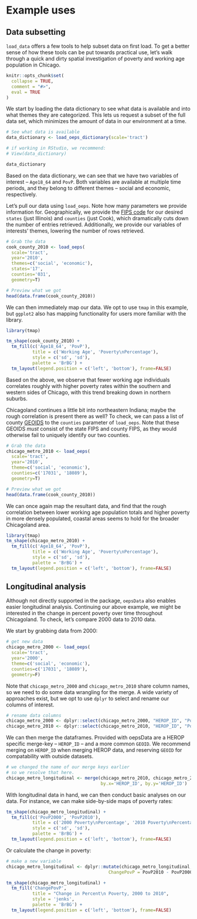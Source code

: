 # Example uses


## Data subsetting

`load_data` offers a few tools to help subset data on first load. To get a better sense of how these tools can be put towards practical use, let's walk through a quick and dirty spatial investigation of poverty and working age population in Chicago.

```r
knitr::opts_chunk$set(
  collapse = TRUE,
  comment = "#>",
  eval = TRUE
)
```

We start by loading the data dictionary to see what data is available and into what themes they are categorized. This lets us request a subset of the full data set, which minimizes the amount of data in our environment at a time. 

```r
# See what data is available
data_dictionary <- load_oeps_dictionary(scale='tract')

# if working in RStudio, we recommend:
# View(data_dictionary)

data_dictionary
```

Based on the data dictionary, we can see that we have two variables of interest -- `Age18_64` and `PovP`. Both variables are available at multiple time periods, and they belong to different themes -- social and economic, respectively.

Let's pull our data using `load_oeps`. Note how many parameters we provide information for. Geographically, we provide the [FIPS code](https://transition.fcc.gov/oet/info/maps/census/fips/fips.txt) for our desired ``states`` (just Illinois) and ``counties`` (just Cook), which dramatically cuts down the number of entries retrieved. Additionally, we provide our variables of interests' themes, lowering the number of rows retrieved.

```r
# Grab the data
cook_county_2010 <- load_oeps(
  scale='tract', 
  year='2010', 
  themes=c('social', 'economic'), 
  states='17', 
  counties='031',
  geometry=T)

# Preview what we got
head(data.frame(cook_county_2010))
```

We can then immediately map our data. We opt to use `tmap` in this example, but `ggplot2` also has mapping functionality for users more familiar with the library.

```r
library(tmap)

tm_shape(cook_county_2010) + 
  tm_fill(c('Age18_64', 'PovP'), 
          title = c('Working Age', 'Poverty\nPercentage'),
          style = c('sd', 'sd'),
          palette = 'BrBG') + 
  tm_layout(legend.position = c('left', 'bottom'), frame=FALSE)
```

Based on the above, we observe that fewer working age individuals correlates roughly with higher poverty rates within the southern and western sides of Chicago, with this trend breaking down in northern suburbs. 

Chicagoland continues a little bit into northeastern Indiana; maybe the rough correlation is present there as well? To check, we can pass a list of county [GEOIDS](https://www.census.gov/programs-surveys/geography/guidance/geo-identifiers.html) to the `counties` parameter of `load_oeps`. Note that these GEOIDS _must_ consist of the state FIPS and county FIPS, as they would otherwise fail to uniquely identify our two counties.

```r
# Grab the data
chicago_metro_2010 <- load_oeps(
  scale='tract', 
  year='2010', 
  theme=c('social', 'economic'), 
  counties=c('17031', '18089'),
  geometry=T)

# Preview what we got
head(data.frame(cook_county_2010))
```

We can once again map the resultant data, and find that the rough correlation between lower working age population totals and higher poverty in more densely populated, coastal areas seems to hold for the broader Chicagoland area.

```r
library(tmap)
tm_shape(chicago_metro_2010) + 
  tm_fill(c('Age18_64', 'PovP'), 
          title = c('Working Age', 'Poverty\nPercentage'),
          style = c('sd', 'sd'),
          palette = 'BrBG') + 
  tm_layout(legend.position = c('left', 'bottom'), frame=FALSE)
```

## Longitudinal analysis

Although not directly supported in the package, `oepsData` also enables easier longitudinal analysis. Continuing our above example, we might be interested in the change in percent poverty over time throughout Chicagoland. To check, let's compare 2000 data to 2010 data.

We start by grabbing data from 2000:
```r
# get new data
chicago_metro_2000 <- load_oeps(
  scale='tract', 
  year='2000', 
  theme=c('social', 'economic'), 
  counties=c('17031', '18089'),
  geometry=F)
```
Note that `chicago_metro_2000` and `chicago_metro_2010` share column names, so we need to do some data wrangling for the merge. A wide variety of approaches exist, but we opt to use `dplyr` to select and rename our columns of interest.

```r
# rename data columns
chicago_metro_2000 <- dplyr::select(chicago_metro_2000, "HEROP_ID", "PovP2000"="PovP") 
chicago_metro_2010 <- dplyr::select(chicago_metro_2010, "HEROP_ID", "PovP2010"="PovP")
```

We can then merge the dataframes. Provided with oepsData are a HEROP specific merge-key -- `HEROP_ID` -- and a more common `GEOID`. We recommend merging on `HEROP_ID` when merging HEROP data, and reserving `GEOID` for compatability with outside datasets. 

```r
# we changed the name of our merge keys earlier
# so we resolve that here.
chicago_metro_longitudinal <- merge(chicago_metro_2010, chicago_metro_2000, 
                                    by.x='HEROP_ID', by.y='HEROP_ID')
```

With longitudinal data in hand, we can then conduct basic analyses on our data. For instance, we can make side-by-side maps of poverty rates:

```r
tm_shape(chicago_metro_longitudinal) + 
  tm_fill(c('PovP2000', 'PovP2010'), 
          title = c('2000 Poverty\nPercentage', '2010 Poverty\nPercentage'),
          style = c('sd', 'sd'),
          palette = 'BrBG') + 
  tm_layout(legend.position = c('left', 'bottom'), frame=FALSE)
```

Or calculate the change in poverty:

```r
# make a new variable
chicago_metro_longitudinal <- dplyr::mutate(chicago_metro_longitudinal, 
                                       ChangePovP = PovP2010 - PovP2000)

tm_shape(chicago_metro_longitudinal) + 
  tm_fill('ChangePovP', 
          title = "Change in Percent\n Poverty, 2000 to 2010",
          style = 'jenks',
          palette = 'BrBG') + 
  tm_layout(legend.position = c('left', 'bottom'), frame=FALSE)
```
